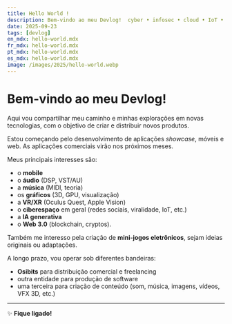 ```yaml
---
title: Hello World !
description: Bem-vindo ao meu Devlog!  cyber • infosec • cloud • IoT • GPU • graphics • XR • mobile • music & audio
date: 2025-09-23
tags: [devlog]
en_mdx: hello-world.mdx
fr_mdx: hello-world.mdx
pt_mdx: hello-world.mdx
es_mdx: hello-world.mdx
image: /images/2025/hello-world.webp
---
```



# Bem-vindo ao meu Devlog!  

Aqui vou compartilhar meu caminho e minhas explorações em novas tecnologias, com o objetivo de criar e distribuir novos produtos.  

Estou começando pelo desenvolvimento de aplicações *showcase*, móveis e web. As aplicações comerciais virão nos próximos meses.  

Meus principais interesses são:  
- o **mobile**  
- o **áudio** (DSP, VST/AU)  
- a **música** (MIDI, teoria)  
- os **gráficos** (3D, GPU, visualização)  
- a **VR/XR** (Oculus Quest, Apple Vision)  
- o **ciberespaço** em geral (redes sociais, viralidade, IoT, etc.)  
- a **IA generativa**  
- o **Web 3.0** (blockchain, cryptos). 


Também me interesso pela criação de **mini-jogos eletrônicos**, sejam ideias originais ou adaptações.  

A longo prazo, vou operar sob diferentes bandeiras:  
- **Osibits** para distribuição comercial e freelancing  
- outra entidade para produção de software  
- uma terceira para criação de conteúdo (som, música, imagens, vídeos, VFX 3D, etc.)  

---

✨ **Fique ligado!**
